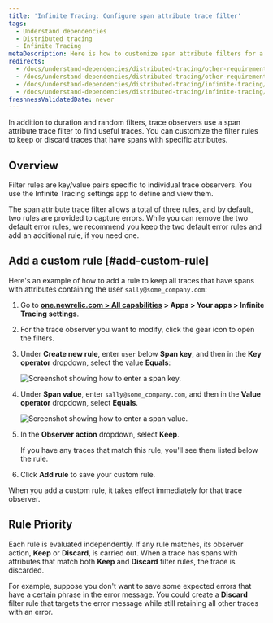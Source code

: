 ```yaml
---
title: 'Infinite Tracing: Configure span attribute trace filter'
tags:
  - Understand dependencies
  - Distributed tracing
  - Infinite Tracing
metaDescription: Here is how to customize span attribute filters for a trace observer.
redirects:
  - /docs/understand-dependencies/distributed-tracing/other-requirements/infinite-tracing-span-attribute-filters
  - /docs/understand-dependencies/distributed-tracing/other-requirements/infinite-tracing-span-attribute-trace-filter
  - /docs/understand-dependencies/distributed-tracing/infinite-tracing/infinite-tracing-span-attribute-trace-filter
  - /docs/understand-dependencies/distributed-tracing/infinite-tracing/infinite-tracing-configure-span-attribute-trace-filter
freshnessValidatedDate: never
---
```


In addition to duration and random filters, trace observers use a span attribute trace filter to find useful traces. You can customize the filter rules to keep or discard traces that have spans with specific attributes.

## Overview

Filter rules are key/value pairs specific to individual trace observers. You use the Infinite Tracing settings app to define and view them.

The span attribute trace filter allows a total of three rules, and by default, two rules are provided to capture errors. While you can remove the two default error rules, we recommend you keep the two default error rules and add an additional rule, if you need one.

## Add a custom rule [#add-custom-rule]

Here's an example of how to add a rule to keep all traces that have spans with attributes containing the user `sally@some_company.com`:

1. Go to <DNT>**[one.newrelic.com > All capabilities](https://one.newrelic.com/all-capabilities) > Apps > Your apps > Infinite Tracing settings**</DNT>.
2. For the trace observer you want to modify, click the gear icon to open the filters.
3. Under <DNT>**Create new rule**</DNT>, enter `user` below <DNT>**Span key**</DNT>, and then in the <DNT>**Key operator**</DNT> dropdown, select the value <DNT>**Equals**</DNT>:

   <img
     title="span_key.png"
     alt="Screenshot showing how to enter a span key."
     src="/images/distributed-tracing_screenshot-crop_update-span-key.webp"
   />
4. Under <DNT>**Span value**</DNT>, enter `sally@some_company.com`, and then in the <DNT>**Value operator**</DNT> dropdown, select <DNT>**Equals**</DNT>.

   <img
     title="span_value.png"
     alt="Screenshot showing how to enter a span value."
     src="/images/distributed-tracing_screenshot-crop_update-span-value.webp"
   />
5. In the <DNT>**Observer action**</DNT> dropdown, select <DNT>**Keep**</DNT>.

   <Callout variant="tip">
     If you have any traces that match this rule, you'll see them listed below the rule.
   </Callout>
6. Click <DNT>**Add rule**</DNT> to save your custom rule.

When you add a custom rule, it takes effect immediately for that trace observer.

## Rule Priority

Each rule is evaluated independently. If any rule matches, its observer action, <DNT>**Keep**</DNT> or <DNT>**Discard**</DNT>, is carried out. When a trace has spans with attributes that match both <DNT>**Keep**</DNT> and <DNT>**Discard**</DNT> filter rules, the trace is discarded.

For example, suppose you don't want to save some expected errors that have a certain phrase in the error message. You could create a <DNT>**Discard**</DNT> filter rule that targets the error message while still retaining all other traces with an error.
